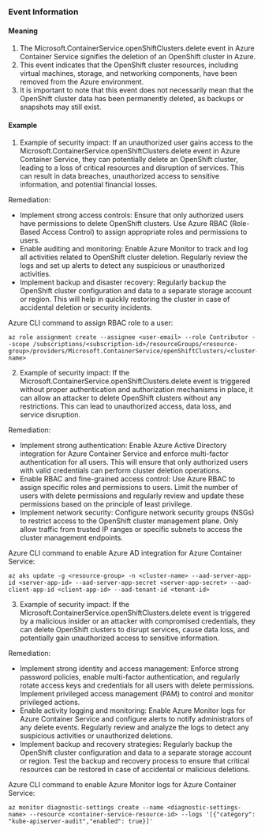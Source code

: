 
### Event Information

#### Meaning

1. The Microsoft.ContainerService.openShiftClusters.delete event in Azure Container Service signifies the deletion of an OpenShift cluster in Azure.
2. This event indicates that the OpenShift cluster resources, including virtual machines, storage, and networking components, have been removed from the Azure environment.
3. It is important to note that this event does not necessarily mean that the OpenShift cluster data has been permanently deleted, as backups or snapshots may still exist.

#### Example

1. Example of security impact: If an unauthorized user gains access to the Microsoft.ContainerService.openShiftClusters.delete event in Azure Container Service, they can potentially delete an OpenShift cluster, leading to a loss of critical resources and disruption of services. This can result in data breaches, unauthorized access to sensitive information, and potential financial losses.

Remediation:
- Implement strong access controls: Ensure that only authorized users have permissions to delete OpenShift clusters. Use Azure RBAC (Role-Based Access Control) to assign appropriate roles and permissions to users.
- Enable auditing and monitoring: Enable Azure Monitor to track and log all activities related to OpenShift cluster deletion. Regularly review the logs and set up alerts to detect any suspicious or unauthorized activities.
- Implement backup and disaster recovery: Regularly backup the OpenShift cluster configuration and data to a separate storage account or region. This will help in quickly restoring the cluster in case of accidental deletion or security incidents.

Azure CLI command to assign RBAC role to a user:
```
az role assignment create --assignee <user-email> --role Contributor --scope /subscriptions/<subscription-id>/resourceGroups/<resource-group>/providers/Microsoft.ContainerService/openShiftClusters/<cluster-name>
```

2. Example of security impact: If the Microsoft.ContainerService.openShiftClusters.delete event is triggered without proper authentication and authorization mechanisms in place, it can allow an attacker to delete OpenShift clusters without any restrictions. This can lead to unauthorized access, data loss, and service disruption.

Remediation:
- Implement strong authentication: Enable Azure Active Directory integration for Azure Container Service and enforce multi-factor authentication for all users. This will ensure that only authorized users with valid credentials can perform cluster deletion operations.
- Enable RBAC and fine-grained access control: Use Azure RBAC to assign specific roles and permissions to users. Limit the number of users with delete permissions and regularly review and update these permissions based on the principle of least privilege.
- Implement network security: Configure network security groups (NSGs) to restrict access to the OpenShift cluster management plane. Only allow traffic from trusted IP ranges or specific subnets to access the cluster management endpoints.

Azure CLI command to enable Azure AD integration for Azure Container Service:
```
az aks update -g <resource-group> -n <cluster-name> --aad-server-app-id <server-app-id> --aad-server-app-secret <server-app-secret> --aad-client-app-id <client-app-id> --aad-tenant-id <tenant-id>
```

3. Example of security impact: If the Microsoft.ContainerService.openShiftClusters.delete event is triggered by a malicious insider or an attacker with compromised credentials, they can delete OpenShift clusters to disrupt services, cause data loss, and potentially gain unauthorized access to sensitive information.

Remediation:
- Implement strong identity and access management: Enforce strong password policies, enable multi-factor authentication, and regularly rotate access keys and credentials for all users with delete permissions. Implement privileged access management (PAM) to control and monitor privileged actions.
- Enable activity logging and monitoring: Enable Azure Monitor logs for Azure Container Service and configure alerts to notify administrators of any delete events. Regularly review and analyze the logs to detect any suspicious activities or unauthorized deletions.
- Implement backup and recovery strategies: Regularly backup the OpenShift cluster configuration and data to a separate storage account or region. Test the backup and recovery process to ensure that critical resources can be restored in case of accidental or malicious deletions.

Azure CLI command to enable Azure Monitor logs for Azure Container Service:
```
az monitor diagnostic-settings create --name <diagnostic-settings-name> --resource <container-service-resource-id> --logs '[{"category": "kube-apiserver-audit","enabled": true}]'
```

